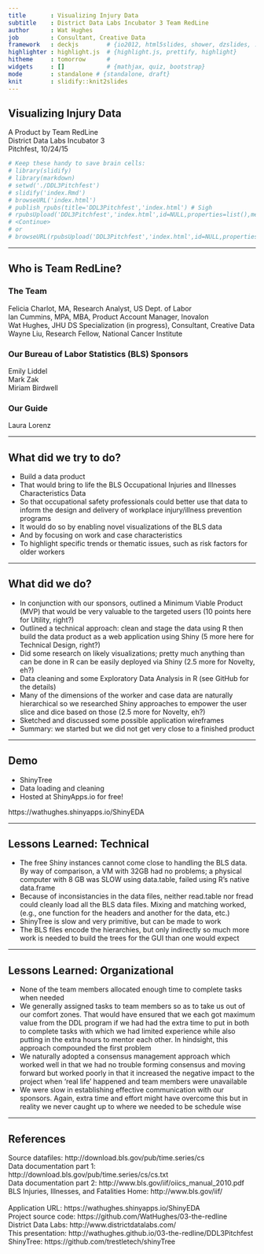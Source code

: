 ```yaml
---
title       : Visualizing Injury Data
subtitle    : District Data Labs Incubator 3 Team RedLine
author      : Wat Hughes
job         : Consultant, Creative Data
framework   : deckjs        # {io2012, html5slides, shower, dzslides, ...}
highlighter : highlight.js  # {highlight.js, prettify, highlight}
hitheme     : tomorrow      # 
widgets     : []            # {mathjax, quiz, bootstrap}
mode        : standalone # {standalone, draft}
knit        : slidify::knit2slides
---
```


## Visualizing Injury Data

A Product by Team RedLine
<br>
District Data Labs Incubator 3
<br>
Pitchfest, 10/24/15

```r
# Keep these handy to save brain cells:
# library(slidify)
# library(markdown)
# setwd('./DDL3Pitchfest')
# slidify('index.Rmd')
# browseURL('index.html')
# publish_rpubs(title='DDL3Pitchfest','index.html') # Sigh
# rpubsUpload('DDL3Pitchfest','index.html',id=NULL,properties=list(),method=getOption('rpubs.upload.method','internal'))
# <Continue>
# or
# browseURL(rpubsUpload('DDL3Pitchfest','index.html',id=NULL,properties=list(),method=getOption('rpubs.upload.method','internal'))$continueUrl)
```


---


## Who is Team RedLine?

<h3>The Team</h3>
Felicia Charlot, MA, Research Analyst, US Dept. of Labor
<br>
Ian Cummins, MPA, MBA, Product Account Manager, Inovalon
<br>
Wat Hughes, JHU DS Specialization (in progress), Consultant, Creative Data
<br>
Wayne Liu, Research Fellow, National Cancer Institute
<h3>Our Bureau of Labor Statistics (BLS) Sponsors</h3>
Emily Liddel
<br>
Mark Zak
<br>
Miriam Birdwell
<h3>Our Guide</h3>
Laura Lorenz

---


## What did we try to do?


- Build a data product
<br>
- That would bring to life the BLS Occupational Injuries and Illnesses Characteristics Data
<br>
- So that occupational safety professionals could better use that data to inform the design and delivery of workplace injury/illness prevention programs
<br>
- It would do so by enabling novel visualizations of the BLS data
<br>
- And by focusing on work and case characteristics
<br>
- To highlight specific trends or thematic issues, such as risk factors for older workers


---


## What did we do?

- In conjunction with our sponsors, outlined a Minimum Viable Product (MVP) that would be very valuable to the targeted users (10 points here for Utility, right?)
<br>
- Outlined a technical approach: clean and stage the data using R then build the data product as a web application using Shiny (5 more here for Technical Design, right?)
<br>
- Did some research on likely visualizations; pretty much anything than can be done in R can be easily deployed via Shiny (2.5 more for Novelty, eh?)
<br>
- Data cleaning and some Exploratory Data Analysis in R (see GitHub for the details)
<br>
- Many of the dimensions of the worker and case data are naturally hierarchical so we researched Shiny approaches to empower the user slice and dice based on those (2.5 more for Novelty, eh?)
<br>
- Sketched and discussed some possible application wireframes
<br>
- Summary: we started but we did not get very close to a finished product


---


## Demo

- ShinyTree
<br>
- Data loading and cleaning
<br>
- Hosted at ShinyApps.io for free!

https://wathughes.shinyapps.io/ShinyEDA


---


## Lessons Learned: Technical

- The free Shiny instances cannot come close to handling the BLS data. By way of comparison, a VM with 32GB had no problems; a physical computer with 8 GB was SLOW using data.table, failed using R's native data.frame
<br>
- Because of inconsistancies in the data files, neither read.table nor fread could cleanly load all the BLS data files. Mixing and matching worked, (e.g., one function for the headers and another for the data, etc.)
<br>
- ShinyTree is slow and very primitive, but can be made to work
<br>
- The BLS files encode the hierarchies, but only indirectly so much more work is needed to build the trees for the GUI than one would expect


---


## Lessons Learned: Organizational

- None of the team members allocated enough time to complete tasks when needed
<br>
- We generally assigned tasks to team members so as to take us out of our comfort zones. That would have ensured that we each got maximum value from the DDL program if we had had the extra time to put in both to complete tasks with which we had limited experience while also putting in the extra hours to mentor each other. In hindsight, this approach compounded the first problem
<br>
- We naturally adopted a consensus management approach which worked well in that we had no trouble forming consensus and moving forward but worked poorly in that it increased the negative impact to the project when 'real life' happened and team members were unavailable
<br>
- We were slow in establishing effective communication with our sponsors. Again, extra time and effort might have overcome this but in reality we never caught up to where we needed to be schedule wise

--- 


## References

Source datafiles: http://download.bls.gov/pub/time.series/cs
<br>
Data documentation part 1: http://download.bls.gov/pub/time.series/cs/cs.txt 
<br>
Data documentation part 2: http://www.bls.gov/iif/oiics_manual_2010.pdf
<br>
BLS Injuries, Illnesses, and Fatalities Home: http://www.bls.gov/iif/
<br>
<br>
Application URL: https://wathughes.shinyapps.io/ShinyEDA
<br>
Project source code: https://github.com/WatHughes/03-the-redline
<br>
District Data Labs: http://www.districtdatalabs.com/
<br>
This presentation: http://wathughes.github.io/03-the-redline/DDL3Pitchfest
<br>
ShinyTree: https://github.com/trestletech/shinyTree
